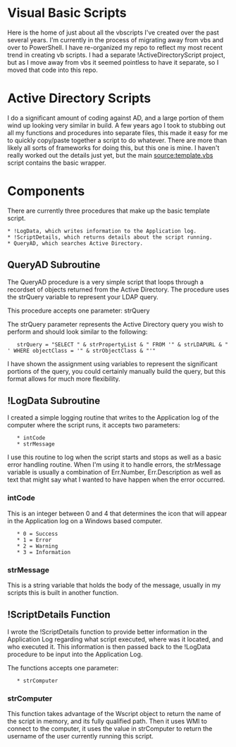 = Visual Basic Scripts =
Here is the home of just about all the vbscripts I've created over the past several years. I'm currently in the process of migrating away from vbs and over to PowerShell. I have re-organized my repo to reflect my most recent trend in creating vb scripts. I had a separate !ActiveDirectoryScript project, but as I move away from vbs it seemed pointless to have it separate, so I moved that code into this repo.

= Active Directory Scripts =
I do a significant amount of coding against AD, and a large portion of them wind up looking very similar in build. A few years ago I took to stubbing out all my functions and procedures into separate files, this made it easy for me to quickly copy/paste together a script to do whatever. There are more than likely all sorts of frameworks for doing this, but this one is mine. I haven't really worked out the details just yet, but the main [[source:template.vbs]]  script contains the basic wrapper.

= Components =
There are currently three procedures that make up the basic template script. 
 * !LogData, which writes information to the Application log. 
 * !ScriptDetails, which returns details about the script running. 
 * QueryAD, which searches Active Directory.
== QueryAD Subroutine ==
The QueryAD  procedure is a very simple script that loops through a recordset of objects returned from the Active Directory. The procedure uses the strQuery variable to represent your LDAP query.

This procedure accepts one parameter:
strQuery

The strQuery parameter represents the Active Directory query you wish to perform and should look similar to the following:

    strQuery = "SELECT " & strPropertyList & " FROM '" & strLDAPURL & "' WHERE objectClass = '" & strObjectClass & "'"

I have shown the assignment using variables to represent the significant portions of the query, you could certainly manually build the query, but this format allows for much more flexibility.
== !LogData Subroutine ==
I created a simple logging routine that writes to the Application log of the computer where the script runs, it accepts two parameters:

    * intCode
    * strMessage

I use this routine to log when the script starts and stops as well as a basic error handling routine. When I'm using it to handle errors, the strMessage variable is usually a combination of Err.Number, Err.Description as well as text that might say what I wanted to have happen when the error occurred.

=== intCode ===
This is an integer between 0 and 4 that determines the icon that will appear in the Application log on a Windows based computer.

    * 0 = Success
    * 1 = Error
    * 2 = Warning
    * 3 = Information

=== strMessage ===
This is a string variable that holds the body of the message, usually in my scripts this is built in another function.
== !ScriptDetails Function ==
I wrote the !ScriptDetails function to provide better information in the Application Log regarding what script executed, where was it located, and who executed it. This information is then passed back to the !LogData procedure to be input into the Application Log.

The functions accepts one parameter:

    * strComputer

=== strComputer ===
This function takes advantage of the Wscript object to return the name of the script in memory, and its fully qualified path. Then it uses WMI to connect to the computer, it uses the value in strComputer to return the username of the user currently running this script.